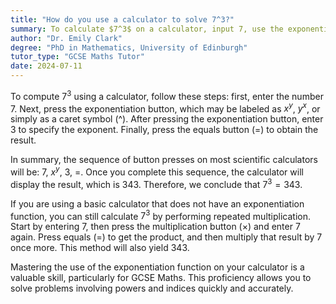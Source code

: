 ```yaml
---
title: "How do you use a calculator to solve 7^3?"
summary: To calculate $7^3$ on a calculator, input 7, use the exponentiation button, enter 3, and press equals to obtain the result.
author: "Dr. Emily Clark"
degree: "PhD in Mathematics, University of Edinburgh"
tutor_type: "GCSE Maths Tutor"
date: 2024-07-11
---
```


To compute $7^3$ using a calculator, follow these steps: first, enter the number $7$. Next, press the exponentiation button, which may be labeled as $x^y$, $y^x$, or simply as a caret symbol (^). After pressing the exponentiation button, enter $3$ to specify the exponent. Finally, press the equals button (=) to obtain the result.

In summary, the sequence of button presses on most scientific calculators will be: $7$, $x^y$, $3$, $=$. Once you complete this sequence, the calculator will display the result, which is $343$. Therefore, we conclude that $7^3 = 343$.

If you are using a basic calculator that does not have an exponentiation function, you can still calculate $7^3$ by performing repeated multiplication. Start by entering $7$, then press the multiplication button (×) and enter $7$ again. Press equals (=) to get the product, and then multiply that result by $7$ once more. This method will also yield $343$.

Mastering the use of the exponentiation function on your calculator is a valuable skill, particularly for GCSE Maths. This proficiency allows you to solve problems involving powers and indices quickly and accurately.
    